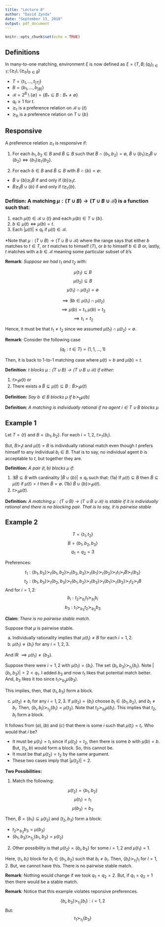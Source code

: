 ---
title: "Lecture 8"
author: "David Zynda"
date: "September 13, 2018"
output: pdf_document
---

```{r setup, include=FALSE}
knitr::opts_chunk$set(echo = TRUE)
```


## Definitions

In many-to-one matching, environment $\xi$ is now defined as $\xi = (T, B; (q_t)_{t \in T}; (\succsim_t), (\succsim_b)_{b\in B})$

- $T = \{t_1, ..., t_{|T|}\}$
- $B = \{b_1, ..., b_{|B|}\}$ 
- $\mathcal{B} = 2^B \setminus \{\emptyset\} = \{B_* \subseteq B : B_* \ne \emptyset\}$
- $q_t \ge 1$ for $t$. 
- $\succsim_t$ is a preference relation on $\mathcal{B} \cup \{t\}$
- $\succsim_b$ is a preference relation on $T \cup \{b\}$

## Responsive

A preference relation $\succsim_t$ is responsive if:

(1) For each $b_1, b_2 \in B$ and $\tilde{B} \subseteq B$ such that $\tilde{B} \cap \{b_1, b_2\} = \emptyset$, $\tilde{B} \cup \{b_1\} \succsim_t \tilde{B} \cup \{b_2\} \iff \{b_1\} \succsim_t \{b_2\}$.

(2) For each $b \in B$ and $\tilde{B} \subseteq B$ with $\tilde{B} \cap \{b\} = \emptyset$: 
- $\tilde{B} \cup \{b\} \succsim_t \tilde{B}$ if and only if $\{b\} \succsim_t t$.
- $\tilde{B} \succsim_t \tilde{B} \cup \{b\}$ if and only if $t \succsim_t \{b\}$. 




### Defition: A matching $\mu: (T \cup B) \rightarrow (T \cup B \cup \mathcal{B})$ is a function such that:

(1) each $\mu(t) \in \mathcal{B} \cup \{t\}$ and each $\mu(b) \in T \cup \{b\}$. 
(2) $b \in \mu(t) \iff \mu(b) = t$.
(3) Each $|\mu(t)| \le q_t$ if $\mu(t) \in \mathcal{B}$. 


*Note that $\mu: (T \cup B) \rightarrow (T \cup B \cup \mathcal{B})$ where the range says that either $b$ matches to $t \in T$, or $t$ matches to himself ($T$), or $b$ to himself $b \in B$ or, lastly, $t$ matches with a $b \in \mathcal{B}$ meaning some particular subset of $b$'s

__Remark__: _Suppose we had $t_1$ and $t_2$ with:_

$$\mu(t_1) \subseteq B$$
$$\mu(t_2) \subseteq B$$
$$\mu(t_1) \cap \mu(t_2) = \emptyset$$

$$\implies \exists b \in \mu(t_1) \cap \mu(t_2)$$
$$\implies \mu(b) = t_1, \mu(b)= t_2$$
$$\implies t_1 = t_2$$

Hence, it must be that $t_1 \ne t_2$ since we assumed $\mu(t_1) \cap \mu(t_2) = \emptyset$. 



__Remark__: Consider the following case

$$(q_t: t \in T) = (1,1,...,1)$$

Then, it is back to 1-to-1 matching case where $\mu(t) = b$ and $\mu(b) = t$. 


__Definition__: _$t$ blocks $\mu: (T \cup B) \rightarrow (T \cup B \cup \mathcal{B})$ if either:_

(1) $t \succ_t \mu(t)$ or
(2) There exists a $\tilde{B} \subsetneq \mu(t) \subseteq B: \tilde{B} \succ_t \mu(t)$



__Definition:__ _Say $b \in B$ blocks $\mu$ if $b \succ_b \mu(b)$_

__Definition:__ _A matching is individually rational if no agent $i \in T \cup B$ blocks $\mu$_



## Example 1

Let $T = \{t\}$ and $B = \{b_1, b_2\}$. For each $i = 1,2$, $t \succ_t \{b_i\}$. 

But, $B \succ_t t$ and $\mu(t) = B$ is individually rational match even though $t$ prefers himself to any individual $b_i \in B$. That is to say, no individual agent $b$ is acceptable to $t$, but together they are. 



__Definition:__ _A pair $(t,b)$ blocks $\mu$ if:_

(1) $\exists \tilde{B} \subseteq B$ with cardinality $|\tilde{B} \cup \{b\}| \le q_t$ such that:
(1a) If $\mu(t) \subseteq B$ then $\tilde{B} \subseteq \mu(t)$ if $\mu(t) = t$ then $\tilde{B} = \emptyset$.
(1b) $\tilde{B} \cup \{b\} \succ_t \mu(t)$.
(2) $t \succ_b \mu(t)$.


__Definition:__ _A matching $\mu: (T \cup B) \rightarrow (T \cup B \cup \mathcal{B})$ is stable if it is individually rational and there is no blocking pair. That is to say, it is pairwise stable_



## Example 2


$$T = \{t_1, t_2\}$$
$$B = \{b_1, b_2, b_3\}$$
$$q_1 = q_2 = 3$$


Preferences: 

$$t_1:\{b_1, b_3\} \succ_t \{b_1, b_2\} \succ_t \{b_2, b_3\} \succ_t \{b_1\} \succ_t \{b_2\} \succ_t t_1 \succ_t B \succ_t \{b_3\}$$
$$t_2:\{b_1, b_3\} \succ_t \{b_2, b_3\} \succ_t \{b_1, b_2\} \succ_t \{b_3\} \succ_t \{b_1\} \succ_t \{b_2\} \succ_t t_2 \succ_t B$$
And for $i = 1,2$:
$$b_i: t_2 \succ_{b_i} t_1 \succ_{b_i} b_i$$
$$b_3: t_1 \succ_{b_3} t_2 \succ_{b_3} b_3$$


__Claim:__ _There is no pairwise stable match._

Suppose that $\mu$ is pairwise stable. 

(a) Individually rationality implies that $\mu(t_i) \neq B$ for each $i = 1,2$.
(b) $\mu(t_1) \neq \{b_i\}$ for any $i = 1,2,3$. 

And IR $\implies \mu(t_1) \neq \{b_3\}$. 

Suppose there were $i = 1,2$ with $\mu(t_1) = \{b_i\}$. The set $\{b_i, b_3\} \succ_{t_1} \{b_i\}$. Note $|\{b_i, b_3\}| = 2 < q_1$. I added $b_3$ and now $t_1$ likes that potential match better. And, $b_3$ likes it too since $t_1 \succ_{b_3} \mu(b_3)$. 

This implies, then, that $(t_1, b_3)$ form a block. 



(c) $\mu(t_2) \neq b_i$ for any $i = 1,2,3$. If $\mu(t_2) = \{b_i\}$ choose $b_l \in \{b_1, b_2\}$, and $b_l \neq b_i$. Then, $\{b_i, b_l\} \succ_{t_2} \{b_i\} = \mu(t_2)$. Note that $t_2 \succ_{b_l} \mu(b_l)$. This implies that $t_2, b_l$ form a block. 




It follows from $(a), (b)$ and $(c)$ that there is some $i$ such that $\mu(t_i) = t_i$. Who would that $i$ be?

- It must be $\mu(t_1) = t_1$ since if $\mu(t_2) = t_2$, then there is some $b$ with $\mu(b) = b$. But, $(t_2, b)$ would form a block. So, this cannot be. 
- It must be that $\mu(t_2) = t_2$ by the same argument. 
- These two cases imply that $|\mu(t_2)| = 2$.

__Two Possibilities:__

(1) Match the following:

$$\mu(t_2) = \{b_1, b_2\}$$
$$\mu(t_1) = t_1$$
$$\mu(b_3) = b_3$$

Then, $\tilde{B} = \{b_1\} \subseteq \mu(t_2)$ and $(t_2, b_3)$ form a block:

- $t_2 \succ_{b_3} b_3 = \mu(b_3)$
- $\{b_1, b_3\} \succ_{t_2} \{b_1, b_2\} = \mu(t_2)$


(2) Other possibility is that $\mu(t_2) = \{b_i, b_3\}$ for some $i = 1,2$ and $\mu(t_1) = 1$. 

Here, $(t_1, b_l)$ block for $b_l \in \{b_1, b_2\}$ such that $b_l \neq b_i$. Then, $\{b_l\} \succ_{t_1} t_1$ for $l = 1,2$. But, we cannot have this. There is no pairwise stable match. 

__Remark__: Nothing would change if we took $q_1 = q_2 = 2$. But, if $q_1 = q_2 = 1$ then there would be a stable match. 

__Remark__: Notice that this example violates reponsive preferences. 

$$\{b_i, b_3\} \succ_{t_1} \{b_i\}: i=1,2$$
But: $$t_1 \succ_{t_1} \{b_3\}$$



